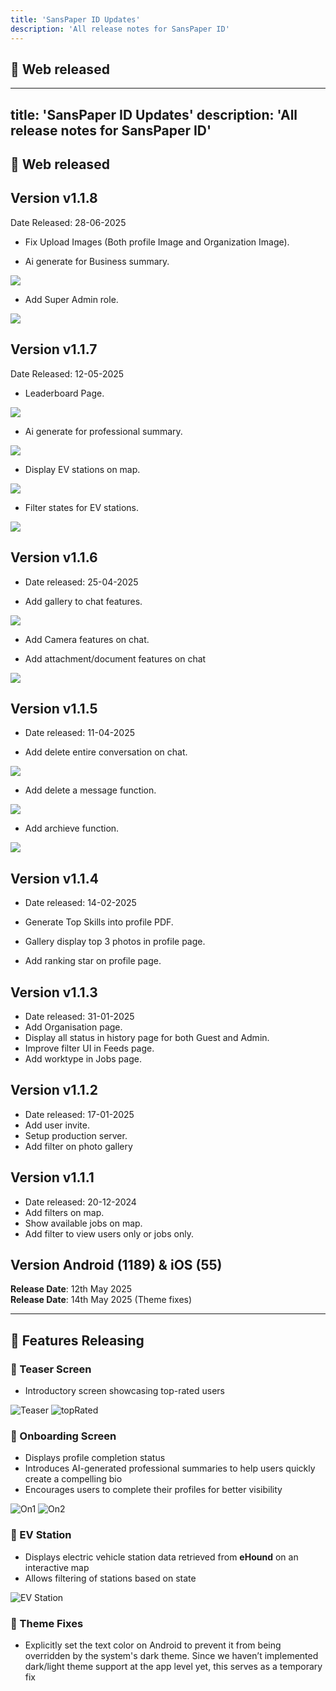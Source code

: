 ```yaml
---
title: 'SansPaper ID Updates'
description: 'All release notes for SansPaper ID'
---
```


## 🚀 Web released

---
title: 'SansPaper ID Updates'
description: 'All release notes for SansPaper ID'
---

## 🚀 Web released

## Version v1.1.8
Date Released: 28-06-2025

- Fix Upload Images (Both profile Image and Organization Image).

- Ai generate for Business summary.
<img src="/images/spiweb/AI org summary.png" />

- Add Super Admin role.
<img src="/images/spiweb/superadmin.png" />

## Version v1.1.7
Date Released: 12-05-2025

- Leaderboard Page.
<img src="/images/spiweb/leaderboard.png" />

- Ai generate for professional summary.
<img src="/images/spiweb/aigenerate.png" />

- Display EV stations on map.
<img src="/images/spiweb/evstation.png" />

- Filter states for EV stations.
<img src="/images/spiweb/filterstates.png" />



## Version v1.1.6
- Date released: 25-04-2025

- Add gallery to chat features.
<img src="/images/spiweb/gallerychat.png" />

- Add Camera features on chat.

- Add attachment/document features on chat
<img src="/images/spiweb/documentchat.png" />


## Version v1.1.5
- Date released: 11-04-2025

- Add delete entire conversation on chat.
<img src="/images/spiweb/deleteconvo.png" />

- Add delete a message function.
<img src="/images/spiweb/deletemessage.png" />

- Add archieve function.
<img src="/images/spiweb/archieve.png" />

## Version v1.1.4
- Date released: 14-02-2025

- Generate Top Skills into profile PDF.
- Gallery display top 3 photos in profile page.
- Add ranking star on profile page.

## Version v1.1.3
- Date released: 31-01-2025
- Add Organisation page.
- Display all status in history page for both Guest and Admin.
- Improve filter UI in Feeds page.
- Add worktype in Jobs page.

## Version v1.1.2
- Date released: 17-01-2025
- Add user invite.
- Setup production server.
- Add filter on photo gallery

## Version v1.1.1
- Date released: 20-12-2024
- Add filters on map.
- Show available jobs on map.
- Add filter to view users only or jobs only.

## Version Android (1189) & iOS (55)
**Release Date**: 12th May 2025 <br/>
**Release Date**: 14th May 2025 (Theme fixes)


---

## 🚀 Features Releasing

### 🔹 Teaser Screen
- Introductory screen showcasing top-rated users
<div style={{ textAlign: 'center' }}>
  <img
    src="/images/teaser.jpg"
    alt="Teaser"
    style={{ width: '300px', height: 'auto', display: 'block', margin: '0 auto' }}
  />
   <img
    src="/images/topRated.jpg"
    alt="topRated"
    style={{ width: '300px', height: 'auto', display: 'block', margin: '0 auto' }}
  />
</div>

### 🔹 Onboarding Screen
- Displays profile completion status
- Introduces AI-generated professional summaries to help users quickly create a compelling bio
- Encourages users to complete their profiles for better visibility
<div style={{ textAlign: 'center' }}>
  <img
    src="/images/on1.jpg"
    alt="On1"
    style={{ width: '300px', height: 'auto', display: 'block', margin: '0 auto' }}
  />
    <img
    src="/images/on2.jpg"
    alt="On2"
    style={{ width: '300px', height: 'auto', display: 'block', margin: '0 auto' }}
  />
</div>

### 🔹 EV Station
- Displays electric vehicle station data retrieved from **eHound** on an interactive map
- Allows filtering of stations based on state
<div style={{ textAlign: 'center' }}>
  <img
    src="/images/evStation.jpg"
    alt="EV Station"
    style={{ width: '300px', height: 'auto', display: 'block', margin: '0 auto' }}
  />
</div>


### 🔹 Theme Fixes
- Explicitly set the text color on Android to prevent it from being overridden by the system's dark theme. Since we haven’t implemented dark/light theme support at the app level yet, this serves as a temporary fix


